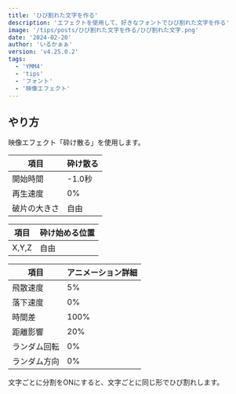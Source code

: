 ```yaml
---
title: 'ひび割れた文字を作る'
description: 'エフェクトを使用して、好きなフォントでひび割れた文字を作る'
image: '/tips/posts/ひび割れた文字を作る/ひび割れた文字.png'
date: '2024-02-20'
author: 'いるかぁぁ'
version: 'v4.25.0.2'
tags:
  - 'YMM4'
  - 'tips'
  - 'フォント'
  - '映像エフェクト'
---
```


## やり方

映像エフェクト「砕け散る」を使用します。

|項目|砕け散る|
| - | - |
| 開始時間 | -1.0秒 |
| 再生速度 | 0% |
| 破片の大きさ | 自由 |

|項目|砕け始める位置|
| - | - |
| X,Y,Z | 自由 |

|項目|アニメーション詳細|
| - | - |
| 飛散速度 | 5% |
| 落下速度 | 0% |
| 時間差  | 100% |
| 距離影響 | 20% |
| ランダム回転 | 0% |
| ランダム方向 | 0% |

文字ごとに分割をONにすると、文字ごとに同じ形でひび割れします。